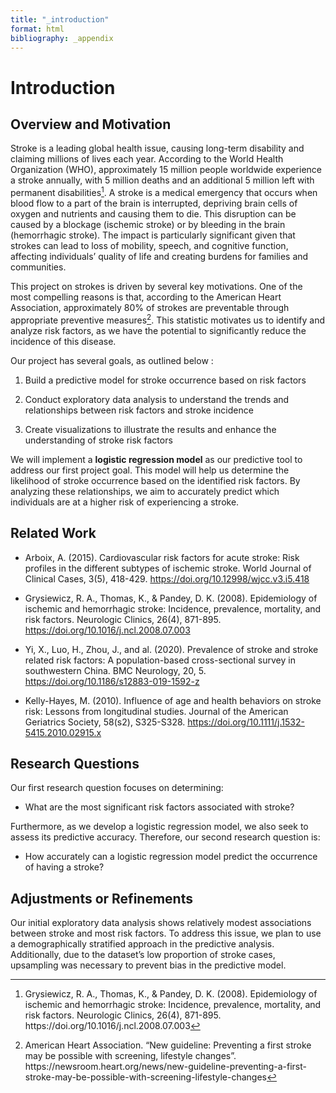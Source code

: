 ```yaml
---
title: "_introduction"
format: html
bibliography: _appendix
---
```


# Introduction

## Overview and Motivation

Stroke is a leading global health issue, causing long-term disability and claiming millions of lives each year. According to the World Health Organization (WHO), approximately 15 million people worldwide experience a stroke annually, with 5 million deaths and an additional 5 million left with permanent disabilities[^1]. A stroke is a medical emergency that occurs when blood flow to a part of the brain is interrupted, depriving brain cells of oxygen and nutrients and causing them to die. This disruption can be caused by a blockage (ischemic stroke) or by bleeding in the brain (hemorrhagic stroke). The impact is particularly significant given that strokes can lead to loss of mobility, speech, and cognitive function, affecting individuals’ quality of life and creating burdens for families and communities.

[^1]: Grysiewicz, R. A., Thomas, K., & Pandey, D. K. (2008). Epidemiology of ischemic and hemorrhagic stroke: Incidence, prevalence, mortality, and risk factors. Neurologic Clinics, 26(4), 871-895. https://doi.org/10.1016/j.ncl.2008.07.003

This project on strokes is driven by several key motivations. One of the most compelling reasons is that, according to the American Heart Association, approximately 80% of strokes are preventable through appropriate preventive measures[^2]. This statistic motivates us to identify and analyze risk factors, as we have the potential to significantly reduce the incidence of this disease.

[^2]: American Heart Association. “New guideline: Preventing a first stroke may be possible with screening, lifestyle changes”. https://newsroom.heart.org/news/new-guideline-preventing-a-first-stroke-may-be-possible-with-screening-lifestyle-changes

Our project has several goals, as outlined below :

1)  Build a predictive model for stroke occurrence based on risk factors

2)  Conduct exploratory data analysis to understand the trends and relationships between risk factors and stroke incidence

3)  Create visualizations to illustrate the results and enhance the understanding of stroke risk factors

We will implement a **logistic regression model** as our predictive tool to address our first project goal. This model will help us determine the likelihood of stroke occurrence based on the identified risk factors. By analyzing these relationships, we aim to accurately predict which individuals are at a higher risk of experiencing a stroke.

## Related Work

-   Arboix, A. (2015). Cardiovascular risk factors for acute stroke: Risk profiles in the different subtypes of ischemic stroke. World Journal of Clinical Cases, 3(5), 418-429. <https://doi.org/10.12998/wjcc.v3.i5.418>

-   Grysiewicz, R. A., Thomas, K., & Pandey, D. K. (2008). Epidemiology of ischemic and hemorrhagic stroke: Incidence, prevalence, mortality, and risk factors. Neurologic Clinics, 26(4), 871-895. <https://doi.org/10.1016/j.ncl.2008.07.003>

-   Yi, X., Luo, H., Zhou, J., and al. (2020). Prevalence of stroke and stroke related risk factors: A population-based cross-sectional survey in southwestern China. BMC Neurology, 20, 5. <https://doi.org/10.1186/s12883-019-1592-z>

-   Kelly-Hayes, M. (2010). Influence of age and health behaviors on stroke risk: Lessons from longitudinal studies. Journal of the American Geriatrics Society, 58(s2), S325-S328. <https://doi.org/10.1111/j.1532-5415.2010.02915.x>

## Research Questions

Our first research question focuses on determining:

-   What are the most significant risk factors associated with stroke?

Furthermore, as we develop a logistic regression model, we also seek to assess its predictive accuracy. Therefore, our second research question is:

-   How accurately can a logistic regression model predict the occurrence of having a stroke?

## Adjustments or Refinements

Our initial exploratory data analysis shows relatively modest associations between stroke and most risk factors. To address this issue, we plan to use a demographically stratified approach in the predictive analysis. Additionally, due to the dataset's low proportion of stroke cases, upsampling was necessary to prevent bias in the predictive model.
